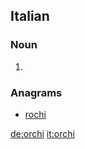 ==Italian==

===Noun===
{{head|it|plural|g=m}}

# {{plural of|orco|lang=it}}

===Anagrams===
* [[rochi#Italian|rochi]]

[[de:orchi]]
[[it:orchi]]